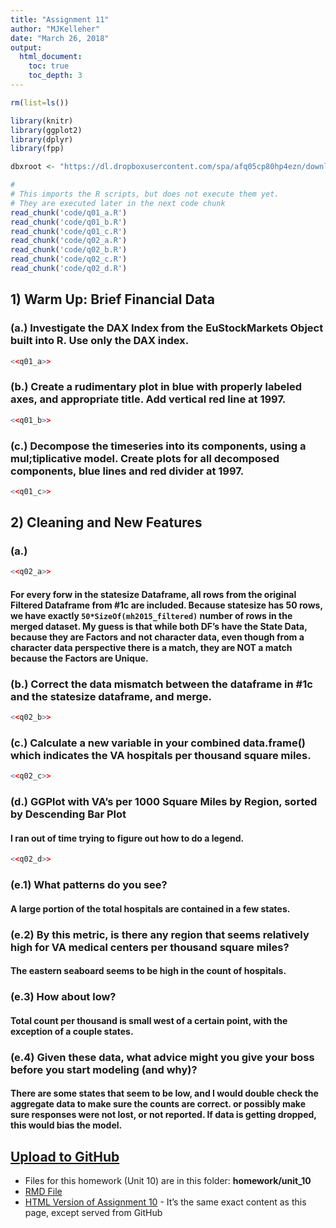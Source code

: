 ```yaml
---
title: "Assignment 11"
author: "MJKelleher"
date: "March 26, 2018"
output:
  html_document:
    toc: true
    toc_depth: 3
---
```


```r
rm(list=ls())

library(knitr)
library(ggplot2)
library(dplyr)
library(fpp)

dbxroot <- "https://dl.dropboxusercontent.com/spa/afq05cp80hp4ezn/downloads/public/msds-data/"
```

```r
#
# This imports the R scripts, but does not execute them yet.
# They are executed later in the next code chunk
read_chunk('code/q01_a.R')
read_chunk('code/q01_b.R')
read_chunk('code/q01_c.R')
read_chunk('code/q02_a.R')
read_chunk('code/q02_b.R')
read_chunk('code/q02_c.R')
read_chunk('code/q02_d.R')

```

## 1) Warm Up: Brief Financial Data
### (a.) Investigate the DAX Index from the EuStockMarkets Object built into R.  Use only the DAX index.
```r
<<q01_a>>
```
### (b.) Create a rudimentary plot in blue with properly labeled axes, and appropriate title.  Add vertical red line at 1997.
```r
<<q01_b>>
```
### (c.) Decompose the timeseries into its components, using a mul;tiplicative model.  Create plots for all decomposed components, blue lines and red divider at 1997.
```r
<<q01_c>>
```

## 2) Cleaning and New Features
### (a.) 
```r
<<q02_a>>
```
#### For every forw in the statesize Dataframe, all rows from the original Filtered Dataframe from #1c are included.  Because statesize has 50 rows, we have exactly `50*SizeOf(mh2015_filtered)` number of rows in the merged dataset.  My guess is that while both DF's have the State Data, because they are Factors and not character data, even though from a character data perspective there is a match, they are NOT a match because the Factors are Unique.
### (b.) Correct the data mismatch between the dataframe in #1c and the statesize dataframe, and merge.
```r
<<q02_b>>
```
### (c.) Calculate a new variable in your combined data.frame() which indicates the VA hospitals per thousand square miles.
```r
<<q02_c>>
```

### (d.) GGPlot with VA's per 1000 Square Miles by Region, sorted by Descending Bar Plot
#### I ran out of time trying to figure out how to do a legend.
```r
<<q02_d>>
```

### (e.1) What patterns do you see? 
#### A large portion of the total hospitals are contained in a few states.

### (e.2) By this metric, is there any region that seems relatively high for VA medical centers per thousand square miles?
#### The eastern seaboard seems to be high in the count of hospitals.

### (e.3) How about low? 
#### Total count per thousand is small west of a certain point, with the exception of a couple states.

### (e.4) Given these data, what advice might you give your boss before you start modeling (and why)?
#### There are some states that seem to be low, and I would double check the aggregate data to make sure the counts are correct.  or possibly make sure responses were not lost, or not reported.  If data is getting dropped, this would bias the model.


## [Upload to GitHub](https://github.com/allthebits/mjk-msds6306)
- Files for this homework (Unit 10) are in this folder: **homework/unit_10**
- [RMD File](https://github.com/allthebits/mjk-msds6306/blob/master/homework/unit_10/homework_submission.Rmd)
- [HTML Version of Assignment 10](http://htmlpreview.github.io/?https://raw.githubusercontent.com/allthebits/mjk-msds6306/master/homework/unit_10/homework_submission.html)  -  It's the same exact content as this page, except served from GitHub


